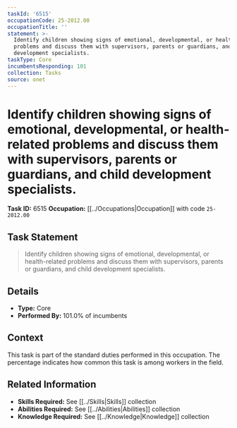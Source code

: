 ```yaml
---
taskId: '6515'
occupationCode: 25-2012.00
occupationTitle: ''
statement: >-
  Identify children showing signs of emotional, developmental, or health-related
  problems and discuss them with supervisors, parents or guardians, and child
  development specialists.
taskType: Core
incumbentsResponding: 101
collection: Tasks
source: onet
---
```

# Identify children showing signs of emotional, developmental, or health-related problems and discuss them with supervisors, parents or guardians, and child development specialists.

**Task ID:** 6515
**Occupation:** [[../Occupations|Occupation]] with code `25-2012.00`

## Task Statement

> Identify children showing signs of emotional, developmental, or health-related problems and discuss them with supervisors, parents or guardians, and child development specialists.

## Details

- **Type:** Core
- **Performed By:** 101.0% of incumbents

## Context

This task is part of the standard duties performed in this occupation. The percentage indicates how common this task is among workers in the field.

## Related Information

- **Skills Required:** See [[../Skills|Skills]] collection
- **Abilities Required:** See [[../Abilities|Abilities]] collection
- **Knowledge Required:** See [[../Knowledge|Knowledge]] collection
